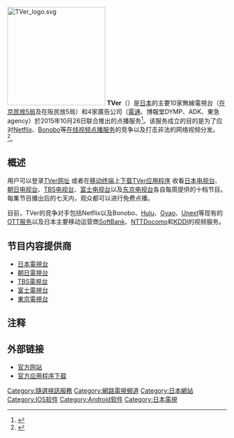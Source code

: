 {{expand language|1=ja|page=|time=2019-09-09T20:49:35+00:00}}
{{expand|time=2016-02-14T11:46:36+00:00}}
{{noteTA
|G1=IT
|G2=Communication
}}
[[File:TVer_logo.svg|225px]]
'''TVer'''（{{lang-ja|ティーバー}}）是[[日本|日本]]的主要10家無線電視台（[[核心局|在京民放5局]]及在阪民放5局）和4家廣告公司（[[電通|電通]]、博報堂DYMP、ADK、東急agency）於2015年10月26日联合推出的点播服务<ref>{{Cite news|url = http://www.7po.com/thread-561618-1-1.html|title = 日本五大商业电视网共推电视追看服务|last = |first = |date = |work = |accessdate = |archive-date = 2016-02-17|archive-url = https://web.archive.org/web/20160217045726/http://www.7po.com/thread-561618-1-1.html|dead-url = no}}</ref>。该服务成立的目的是为了应对[[Netflix|Netflix]]、[[Bonobo|Bonobo]]等[[影片分享網站|在线视频点播服务]]的竞争以及打击非法的网络视频分发。<ref>{{Cite news|url = http://www.asahi.com/articles/DA3S11863827.html|title = 民放５社、共同ネット配信|last = |first = |date = |work = 朝日新闻|accessdate = |archive-date = 2015-12-08|archive-url = https://web.archive.org/web/20151208051818/http://www.asahi.com/articles/DA3S11863827.html|dead-url = no}}</ref>。

== 概述 ==
用户可以登录[http://tver.jp/ TVer网址] {{Wayback|url=http://tver.jp/ |date=20160211174932 }}或者在[[移动终端|移动终端]]上[http://tver.jp/info/app.html 下载TVer应用程序] {{Wayback|url=http://tver.jp/info/app.html |date=20160307031530 }}收看[[日本電視台|日本电视台]]、[[朝日电视台|朝日电视台]]、[[TBS電視台|TBS电视台]]、[[富士電視台|富士电视台]]以及[[東京電視台|东京电视台]]各自每周提供的十档节目。每集节目播出后的七天内，观众都可以进行免费点播。

目前，TVer的竞争对手包括Netflix以及Bonobo、[[Hulu|Hulu]]、[[Gyao|Gyao]]、[[Unext|Unext]]等现有的[[OTT服务|OTT服务]]以及日本主要移动运营商[[軟銀|SoftBank]]、[[NTT_DOCOMO|NTTDocomo]]和[[KDDI|KDDI]]的视频服务。

== 节目内容提供商 ==
* [[日本電視台|日本電視台]]
* [[朝日電視台|朝日電視台]]
* [[TBS電視台|TBS電視台]]
* [[富士電視台|富士電視台]]
* [[東京電視台|東京電視台]]

== 注释 ==
{{Reflist}}

== 外部链接 ==
* [http://tver.jp/ 官方网站]{{Wayback|url=http://tver.jp/ |date=20160211174932 }}
* [http://tver.jp/info/app.html 官方应用程序下载]{{Wayback|url=http://tver.jp/info/app.html |date=20160307031530 }}

[[Category:隨選視訊服務|Category:隨選視訊服務]]
[[Category:網路電視頻道|Category:網路電視頻道]]
[[Category:日本網站|Category:日本網站]]
[[Category:IOS软件|Category:IOS软件]]
[[Category:Android软件|Category:Android软件]]
[[Category:日本電視|Category:日本電視]]